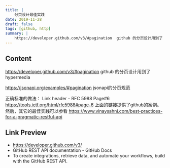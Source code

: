 ```yaml
---
title: |
    分页设计最佳实践
date: 2019-11-28
draft: false
tags: [github, http]
summary: |
    https://developer.github.com/v3/#pagination  github 的分页设计用到了 hypermedia 
---
```


## Content

https://developer.github.com/v3/#pagination  github 的分页设计用到了 hypermedia

https://jsonapi.org/examples/#pagination jsonapi的分页规范

正确标准的做法： Link header - RFC 5988 Page#6 https://tools.ietf.org/html/rfc5988#page-6  上面的链接提供了github的案例。然后，其它的最佳实践可以参看 https://www.vinaysahni.com/best-practices-for-a-pragmatic-restful-api

## Link Preview

- https://developer.github.com/v3/
- GitHub REST API documentation - GitHub Docs
- To create integrations, retrieve data, and automate your workflows, build with the GitHub REST API.
